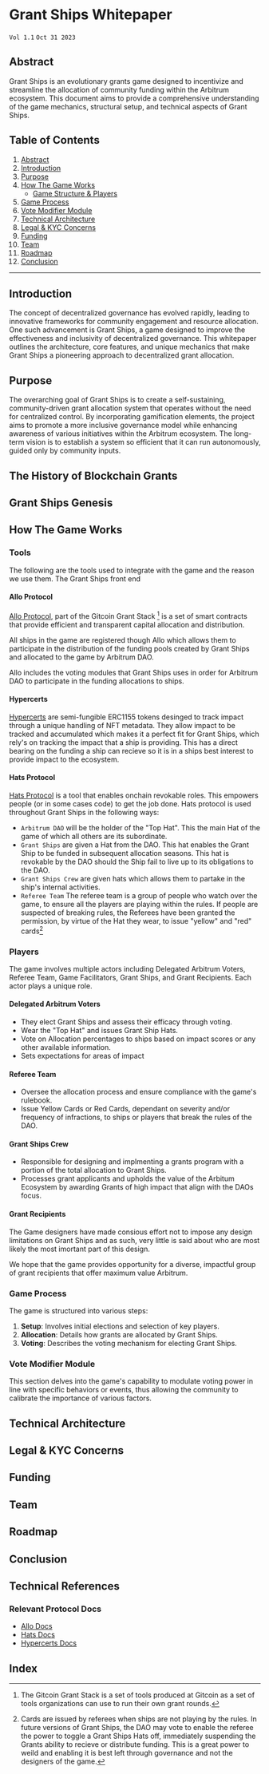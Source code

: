 # Grant Ships Whitepaper

`Vol 1.1`
`Oct 31 2023`

## Abstract

Grant Ships is an evolutionary grants game designed to incentivize and streamline the allocation of community funding within the Arbitrum ecosystem. This document aims to provide a comprehensive understanding of the game mechanics, structural setup, and technical aspects of Grant Ships. 

## Table of Contents

1. [Abstract](#abstract)
2. [Introduction](#introduction)
3. [Purpose](#purpose)
4. [How The Game Works](#how-the-game-works)
    - [Game Structure & Players](#game-structure--players)
5. [Game Process](#game-process)
6. [Vote Modifier Module](#vote-modifier-module)
7. [Technical Architecture](#technical-architecture)
8. [Legal & KYC Concerns](#legal--kyc-concerns)
9. [Funding](#funding)
10. [Team](#team)
11. [Roadmap](#roadmap)
12. [Conclusion](#conclusion)

---
 
## Introduction

The concept of decentralized governance has evolved rapidly, leading to innovative frameworks for community engagement and resource allocation. One such advancement is Grant Ships, a game designed to improve the effectiveness and inclusivity of decentralized governance. This whitepaper outlines the architecture, core features, and unique mechanics that make Grant Ships a pioneering approach to decentralized grant allocation.

## Purpose

The overarching goal of Grant Ships is to create a self-sustaining, community-driven grant allocation system that operates without the need for centralized control. By incorporating gamification elements, the project aims to promote a more inclusive governance model while enhancing awareness of various initiatives within the Arbitrum ecosystem. The long-term vision is to establish a system so efficient that it can run autonomously, guided only by community inputs.

## The History of Blockchain Grants

## Grant Ships Genesis

## How The Game Works

### Tools

The following are the tools used to integrate with the game and the reason we use them. The Grant Ships front end

#### Allo Protocol

[Allo Protocol](https://allo.gitcoin.co/), part of the Gitcoin Grant Stack [^bignote] is a set of smart contracts that provide efficient and transparent capital allocation and distribution.

All ships in the game are registered though Allo which allows them to participate in the distribution of the funding pools created by Grant Ships and allocated to the game by Arbitrum DAO.

Allo includes the voting modules that Grant Ships uses in order for Arbitrum DAO to participate in the funding allocations to ships.

#### Hypercerts

[Hypercerts](https://hypercerts.org/) are semi-fungible ERC1155 tokens desinged to track impact through a unique handling of NFT metadata. They allow impact to be tracked and accumulated which makes it a perfect fit for Grant Ships, which rely's on tracking the impact that a ship is providing. This has a direct bearing on the funding a ship can recieve so it is in a ships best interest to provide impact to the ecosystem.

#### Hats Protocol

[Hats Protocol](https://www.hatsprotocol.xyz/) is a tool that enables onchain revokable roles. This empowers people (or in some cases code) to get the job done. Hats protocol is used throughout Grant Ships in the following ways:

- `Arbitrum DAO` will be the holder of the "Top Hat". This the main Hat of the game of which all others are its subordinate.
- `Grant Ships` are given a Hat from the DAO. This hat enables the Grant Ship to be funded in subsequent allocation seasons. This hat is revokable by the DAO should the Ship fail to live up to its obligations to the DAO.
- `Grant Ships Crew` are given hats which allows them to partake in the ship's internal activities.
- `Referee Team` The referee team is a group of people who watch over the game, to ensure all the players are playing within the rules. If people are suspected of breaking rules, the Referees have been granted the permission, by virtue of the Hat they wear, to issue "yellow" and "red" cards[^bignote2]  

### Players

The game involves multiple actors including Delegated Arbitrum Voters, Referee Team, Game Facilitators, Grant Ships, and Grant Recipients. Each actor plays a unique role.

#### Delegated Arbitrum Voters

- They elect Grant Ships and assess their efficacy through voting.
- Wear the "Top Hat" and issues Grant Ship Hats.
- Vote on Allocation percentages to ships based on impact scores or any other available information.
- Sets expectations for areas of impact
  
#### Referee Team

- Oversee the allocation process and ensure compliance with the game's rulebook.
- Issue Yellow Cards or Red Cards, dependant on severity and/or frequency of infractions, to ships or players that break the rules of the DAO.

#### Grant Ships Crew

- Responsible for designing and implmenting a grants program with a portion of the total allocation to Grant Ships.
- Processes grant applicants and upholds the value of the Arbitum Ecosystem by awarding Grants of high impact that align with the DAOs focus.

#### Grant Recipients

The Game designers have made consious effort not to impose any design limitations on Grant Ships and as such, very little is said about who are most likely the most imortant part of this design.

We hope that the game provides opportunity for a diverse, impactful group of grant recipients that offer maximum value Arbitrum.

### Game Process

The game is structured into various steps:

1. **Setup**: Involves initial elections and selection of key players.
2. **Allocation**: Details how grants are allocated by Grant Ships.
3. **Voting**: Describes the voting mechanism for electing Grant Ships.

<!-- ... expand each step in detail -->

### Vote Modifier Module

This section delves into the game's capability to modulate voting power in line with specific behaviors or events, thus allowing the community to calibrate the importance of various factors.

## Technical Architecture

<!-- Describe the technology stack, smart contracts, token standards, etc. -->

## Legal & KYC Concerns

<!-- Address legal concerns and the implications of KYC within the Arbitrum ecosystem. -->

## Funding

<!-- Provide details about funding stages, milestones, and expected deliverables. -->

## Team

<!-- Detailed profile of the team members, their roles, and expertise. -->

## Roadmap

<!-- Projected timeline and milestones. -->

## Conclusion

<!-- Wrap up the whitepaper and provide avenues for community engagement and further development. -->

## Technical References

### Relevant Protocol Docs

- [Allo Docs]()
- [Hats Docs](https://docs.hatsprotocol.xyz/)
- [Hypercerts Docs]()

## Index

[^bignote]: The Gitcoin Grant Stack is a set of tools produced at Gitcoin as a set of tools organizations can use to run their own grant rounds.

[^bignote2]: Cards are issued by referees when ships are not playing by the rules. In future versions of Grant Ships, the DAO may vote to enable the referee the power to toggle a Grant Ships Hats off, immediately suspending the Grants ability to recieve or distribute funding. This is a great power to weild and enabling it is best left through governance and not the designers of the game.